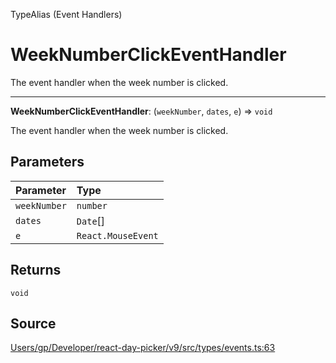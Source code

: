 <SectionTitle>TypeAlias (Event Handlers)</SectionTitle>

# WeekNumberClickEventHandler

<Description>
The event handler when the week number is clicked.
</Description>

---

<a id="undefined" name="undefined"></a>

<SignatureMemberIdentifier>**WeekNumberClickEventHandler**: (`weekNumber`, `dates`, `e`) => `void`</SignatureMemberIdentifier>

The event handler when the week number is clicked.

## Parameters

| Parameter | Type |
| :------ | :------ |
| `weekNumber` | `number` |
| `dates` | `Date`[] |
| `e` | `React.MouseEvent` |

## Returns

`void`

## Source

[Users/gp/Developer/react-day-picker/v9/src/types/events.ts:63](https://github.com/gpbl/react-day-picker/blob/b97c86295/src/types/events.ts#L63)

